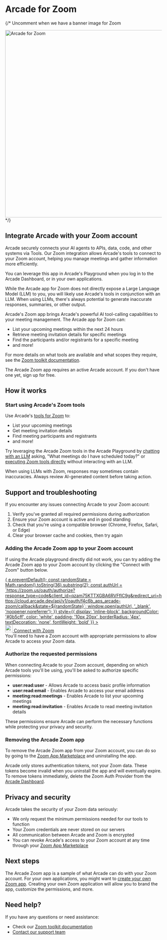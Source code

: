 # Arcade for Zoom


{/* Uncomment when we have a banner image for Zoom
<div className="flex justify-center my-10">
  <img src="/images/zoom-arcade-banner.png" alt="Arcade for Zoom" className="rounded-lg shadow-md" width="600" />
</div>
*/}

## Integrate Arcade with your Zoom account

Arcade securely connects your AI agents to APIs, data, code, and other systems via Tools. Our Zoom integration allows Arcade's tools to connect to your Zoom account, helping you manage meetings and gather information more efficiently.

You can leverage this app in Arcade's Playground when you log in to the Arcade Dashboard, or in your own applications.

While the Arcade app for Zoom does not directly expose a Large Language Model (LLM) to you, you will likely use Arcade's tools in conjunction with an LLM. When using LLMs, there's always potential to generate inaccurate responses, summaries, or other output.

Arcade's Zoom app brings Arcade's powerful AI tool-calling capabilities to your meeting management. The Arcade app for Zoom can:

- List your upcoming meetings within the next 24 hours
- Retrieve meeting invitation details for specific meetings
- Find the participants and/or registrants for a specific meeting
- and more!

For more details on what tools are available and what scopes they require, see the [Zoom toolkit documentation](/mcp-servers/social-communication/zoom).

<Note>
  The Arcade Zoom app requires an active Arcade account. If you don't have one yet, <SignupLink  linkLocation="docs:zoom-app-install">sign up for free</SignupLink>.
</Note>

## How it works

<Steps>

### Start using Arcade's Zoom tools
Use Arcade's [tools for Zoom](/mcp-servers/social-communication/zoom) to:
- List your upcoming meetings
- Get meeting invitation details
- Find meeting participants and registrants
- and more!

Try leveraging the Arcade Zoom tools in the Arcade Playground by [chatting with an LLM](https://api.arcade.dev/dashboard/playground/chat) asking, "What meetings do I have scheduled today?" or [executing Zoom tools directly](https://api.arcade.dev/dashboard/playground/execute?toolId=ListUpcomingMeetings&toolkits=%5B%5D&authProviders=%5B%5D&secrets=%5B%5D&input=%7B%22user_id%22%3A%22me%22%7D) without interacting with an LLM.

<Warning>
  When using LLMs with Zoom, responses may sometimes contain inaccuracies. Always review AI-generated content before taking action.
</Warning>

</Steps>

## Support and troubleshooting

If you encounter any issues connecting Arcade to your Zoom account:

1. Verify you've granted all required permissions during authorization
2. Ensure your Zoom account is active and in good standing
3. Check that you're using a compatible browser (Chrome, Firefox, Safari, or Edge)
4. Clear your browser cache and cookies, then try again

### Adding the Arcade Zoom app to your Zoom account

If using the Arcade playground directly did not work, you can try adding the Arcade Zoom app to your Zoom account by clicking the "Connect with Zoom" button below.

<div className="mt-8 mb-10">
  <a
    href="#"
    id="zoomAuthLink"
    onClick={(e) => {
      e.preventDefault();
      const randomState = Math.random().toString(36).substring(2);
      const authUrl = `https://zoom.us/oauth/authorize?response_type=code&client_id=qzam75KTTXGBA6RVFfIC9g&redirect_uri=https://cloud.arcade.dev/api/v1/oauth/f4c6b_aps_arcade-zoom/callback&state=${randomState}`;
      window.open(authUrl, '_blank', 'noopener,noreferrer');
    }}
    style={{ display: 'inline-block', backgroundColor: '#0b5cff', color: 'white', padding: '10px 20px', borderRadius: '4px', textDecoration: 'none', fontWeight: 'bold' }}
  >
    <div style={{ display: 'flex', alignItems: 'center' }}>
      <img
        alt=""
        src="/images/icons/zoom_fav.svg"
        height="24"
        width="24"
        style={{ marginRight: '8px' }}
      />
      <span>Connect with Zoom</span>
    </div>
  </a>
</div>

<Warning>
  You'll need to have a Zoom account with appropriate permissions to allow Arcade to access your Zoom data.
</Warning>

### Authorize the requested permissions
When connecting Arcade to your Zoom account, depending on which Arcade tools you'll be using, you'll be asked to authorize specific permissions:

- **user:read:user** - Allows Arcade to access basic profile information
- **user:read:email** - Enables Arcade to access your email address
- **meeting:read:meetings** - Enables Arcade to list your upcoming meetings
- **meeting:read:invitation** - Enables Arcade to read meeting invitation details

These permissions ensure Arcade can perform the necessary functions while protecting your privacy and security.

### Removing the Arcade Zoom app

To remove the Arcade Zoom app from your Zoom account, you can do so by going to the [Zoom App Marketplace](https://marketplace.zoom.us/user/installed) and uninstalling the app.

Arcade only stores authentication tokens, not your Zoom data. These tokens become invalid when you uninstall the app and will eventually expire. To remove tokens immediately, delete the Zoom Auth Provider from the [Arcade Dashboard](https://api.arcade.dev/dashboard/auth/oauth).

## Privacy and security

Arcade takes the security of your Zoom data seriously:

- We only request the minimum permissions needed for our tools to function
- Your Zoom credentials are never stored on our servers
- All communication between Arcade and Zoom is encrypted
- You can revoke Arcade's access to your Zoom account at any time through your [Zoom App Marketplace](https://marketplace.zoom.us/user/installed)

## Next steps

The Arcade Zoom app is a sample of what Arcade can do with your Zoom account. For your own applications, you might want to [create your own Zoom app](/home/auth-providers/zoom). Creating your own Zoom application will allow you to brand the app, customize the permissions, and more.

## Need help?

If you have any questions or need assistance:

- Check our [Zoom toolkit documentation](/mcp-servers/social-communication/zoom)
- [Contact our support team](/home/contact-us)
